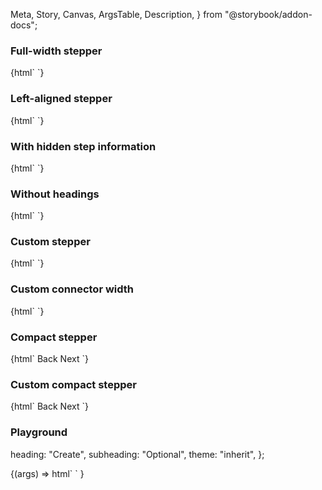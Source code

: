   Meta,
  Story,
  Canvas,
  ArgsTable,
  Description,
} from "@storybook/addon-docs";

<Meta title="Web Components/Stepper" component="ic-stepper" />

<Description markdown={readme} />

<Description markdown={Step} />

### Full-width stepper

<Canvas>
  <Story name="Full-width stepper" parameters={{ loki: { skip: true } }}>
    {html`<ic-stepper>
      <ic-step heading="Create" type="completed"></ic-step>
      <ic-step heading="Read" type="current"></ic-step>
      <ic-step heading="Update" type="active"></ic-step>
      <ic-step heading="Delete" type="disabled"></ic-step>
    </ic-stepper>`}
  </Story>
</Canvas>

### Left-aligned stepper

<Canvas>
  <Story name="Left-aligned stepper" parameters={{ loki: { skip: true } }}>
    {html`<ic-stepper aligned="left">
      <ic-step heading="Create" type="completed"></ic-step>
      <ic-step heading="Read" type="current"></ic-step>
      <ic-step heading="Update" type="active"></ic-step>
      <ic-step heading="Delete" type="disabled"></ic-step>
    </ic-stepper>`}
  </Story>
</Canvas>

### With hidden step information

<Canvas>
  <Story
    name="With hidden step information"
    parameters={{ loki: { skip: true } }}
  >
    {html`<ic-stepper hide-step-info>
      <ic-step heading="Create" type="completed"></ic-step>
      <ic-step heading="Read" type="current"></ic-step>
      <ic-step heading="Update" type="active"></ic-step>
      <ic-step heading="Delete" type="disabled"></ic-step>
    </ic-stepper>`}
  </Story>
</Canvas>

### Without headings

<Canvas>
  <Story name="Without headings" parameters={{ loki: { skip: true } }}>
    {html`<ic-stepper>
      <ic-step type="completed"></ic-step>
      <ic-step type="completed"></ic-step>
      <ic-step type="current"></ic-step>
      <ic-step></ic-step>
    </ic-stepper>`}
  </Story>
</Canvas>

### Custom stepper

<Canvas>
  <Story name="Custom stepper" parameters={{ loki: { skip: true } }}>
    {html`<ic-stepper>
      <ic-step heading="First"></ic-step>
      <ic-step
        heading="Second With a Very Long Title"
        subheading="Optional subtitle that is long and should wrap"
        type="current"
      ></ic-step>
      <ic-step heading="Third" type="disabled"></ic-step>
      <ic-step
        heading="Fourth title that is long and should wrap"
        subheading="Optional Subtitle"
        type="completed"
      ></ic-step>
    </ic-stepper>`}
  </Story>
</Canvas>

### Custom connector width

<Canvas>
  <Story name="Custom connector width" parameters={{ loki: { skip: true } }}>
    {html`<ic-stepper aligned="left" connector-width="200">
      <ic-step heading="First"></ic-step>
      <ic-step
        heading="Second With a Very Long Title"
        subheading="Optional subtitle that is long and should wrap"
        type="current"
      ></ic-step>
      <ic-step heading="Third" type="disabled"></ic-step>
      <ic-step
        heading="Fourth title that is long and should wrap"
        subheading="Optional Subtitle"
        type="completed"
      ></ic-step>
    </ic-stepper>`}
  </Story>
</Canvas>

### Compact stepper

<Canvas>
  <Story name="Compact stepper" parameters={{ loki: { skip: true } }}>
    {html`<ic-stepper variant="compact" id="standard-compact-stepper">
        <ic-step heading="Create"></ic-step>
        <ic-step heading="Read" type="current"></ic-step>
        <ic-step heading="Update" status="optional"></ic-step>
        <ic-step heading="Delete" status="required"></ic-step>
      </ic-stepper>
      <ic-button
        class="back-btn-compact-stepper"
        style="margin-right: var(--ic-space-lg)"
        onclick="toPreviousStep()"
        >Back</ic-button
      >
      <ic-button class="next-btn-compact-stepper" onclick="toNextStep()"
        >Next</ic-button
      >
      <script>
        const compactStepTypes = [
          "active",
          "completed",
          "disabled",
          "completed",
        ];
        const backBtn = document.querySelector(".back-btn-compact-stepper");
        const nextBtn = document.querySelector(".next-btn-compact-stepper");
        const steps = document.querySelectorAll(
          "#standard-compact-stepper > ic-step"
        );
        function toPreviousStep() {
          for (let i = steps.length - 1; i > 0; i--) {
            if (steps[i].type === "current") {
              steps[i].type = compactStepTypes[i];
              steps[i - 1].type = "current";
              i--;
            }
          }
          if (steps[steps.length - 2].type === "current") {
            nextBtn.setAttribute("disabled", "false");
          }
          if (steps[0].type === "current") {
            backBtn.setAttribute("disabled", "true");
          }
        }
        function toNextStep() {
          for (let i = 0; i < steps.length - 1; i++) {
            if (steps[i].type === "current") {
              steps[i].type = compactStepTypes[i];
              steps[i + 1].type = "current";
              i++;
            }
          }
          if (steps[1].type === "current") {
            backBtn.setAttribute("disabled", "false");
          }
          if (steps[steps.length - 1].type === "current") {
            nextBtn.setAttribute("disabled", "true");
          }
        }
      </script>`}
  </Story>
</Canvas>

### Custom compact stepper

<Canvas>
  <Story name="Custom compact stepper" parameters={{ loki: { skip: true } }}>
    {html`<ic-stepper variant="compact" id="custom-compact-stepper">
        <ic-step heading="First"></ic-step>
        <ic-step
          heading="Second With a Very Long Title"
          subheading="Optional subtitle that is long and should wrap"
          type="current"
        ></ic-step>
        <ic-step heading="Third" type="disabled"></ic-step>
        <ic-step
          heading="Fourth title that is long and should wrap"
          subheading="Optional Subtitle"
          type="completed"
        ></ic-step>
        <ic-step
          heading="Fifth and final step"
          subheading="Optional Subtitle"
          status="optional"
          type="disabled"
        ></ic-step>
      </ic-stepper>
      <ic-button
        class="back-btn-custom-compact-stepper"
        style="margin-right: var(--ic-space-lg)"
        onclick="toPreviousCustomStep()"
        >Back</ic-button
      >
      <ic-button
        class="next-btn-custom-compact-stepper"
        onclick="toNextCustomStep()"
        >Next</ic-button
      >
      <script>
        const customCompactStepTypes = [
          "active",
          "completed",
          "disabled",
          "completed",
          "disabled",
        ];
        const backBtnCustomCompactStepper = document.querySelector(
          ".back-btn-custom-compact-stepper"
        );
        const nextBtnCustomCompactStepper = document.querySelector(
          ".next-btn-custom-compact-stepper"
        );
        const customSteps = document.querySelectorAll(
          "#custom-compact-stepper > ic-step"
        );
        function toPreviousCustomStep() {
          for (let i = customSteps.length - 1; i > 0; i--) {
            if (customSteps[i].type === "current") {
              customSteps[i].type = customCompactStepTypes[i];
              customSteps[i - 1].type = "current";
              i--;
            }
          }
          if (customSteps[customSteps.length - 2].type === "current") {
            nextBtnCustomCompactStepper.setAttribute("disabled", "false");
          }
          if (customSteps[0].type === "current") {
            backBtnCustomCompactStepper.setAttribute("disabled", "true");
          }
        }
        function toNextCustomStep() {
          for (let i = 0; i < customSteps.length - 1; i++) {
            if (customSteps[i].type === "current") {
              customSteps[i].type = customCompactStepTypes[i];
              customSteps[i + 1].type = "current";
              i++;
            }
          }
          if (customSteps[1].type === "current") {
            backBtnCustomCompactStepper.setAttribute("disabled", "false");
          }
          if (customSteps[customSteps.length - 1].type === "current") {
            nextBtnCustomCompactStepper.setAttribute("disabled", "true");
          }
        }
      </script>`}
  </Story>
</Canvas>

### Playground

  heading: "Create",
  subheading: "Optional",
  theme: "inherit",
};

<Canvas>
  <Story
    args={defaultArgs}
    parameters={{ loki: { skip: true } }}
    argTypes={{
      theme: {
        options: ["inherit", "light", "dark"],
        control: {
          type: "inline-radio",
        },
      },
    }}
    name="Playground"
  >
    {(args) =>
      html`<ic-stepper theme=${args.theme}>
        <ic-step
          heading=${args.heading}
          subheading=${args.subheading}
          type="completed"
        ></ic-step>
        <ic-step heading="Read" type="current" subheading="Optional"></ic-step>
        <ic-step heading="Update" type="active"></ic-step>
        <ic-step
          heading="Delete"
          type="disabled"
          subheading="Optional"
        ></ic-step>
      </ic-stepper>`
    }
  </Story>
</Canvas>
